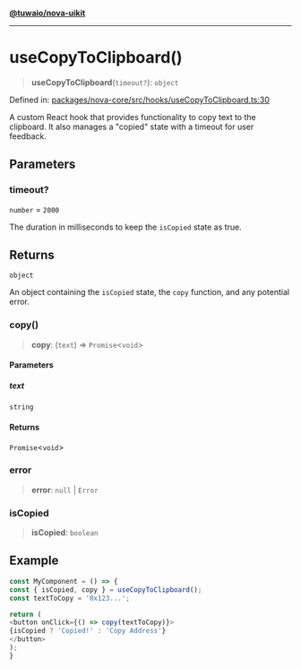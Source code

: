 [**@tuwaio/nova-uikit**](../../../README.md)

***

# useCopyToClipboard()

> **useCopyToClipboard**(`timeout?`): `object`

Defined in: [packages/nova-core/src/hooks/useCopyToClipboard.ts:30](https://github.com/TuwaIO/nova-uikit/blob/a6935ad165181db46094cc50c0501928d06a176c/packages/nova-core/src/hooks/useCopyToClipboard.ts#L30)

A custom React hook that provides functionality to copy text to the clipboard.
It also manages a "copied" state with a timeout for user feedback.

## Parameters

### timeout?

`number` = `2000`

The duration in milliseconds to keep the `isCopied` state as true.

## Returns

`object`

An object containing the `isCopied` state, the `copy` function, and any potential error.

### copy()

> **copy**: (`text`) => `Promise`\<`void`\>

#### Parameters

##### text

`string`

#### Returns

`Promise`\<`void`\>

### error

> **error**: `null` \| `Error`

### isCopied

> **isCopied**: `boolean`

## Example

```ts
const MyComponent = () => {
const { isCopied, copy } = useCopyToClipboard();
const textToCopy = '0x123...';

return (
<button onClick={() => copy(textToCopy)}>
{isCopied ? 'Copied!' : 'Copy Address'}
</button>
);
}
```

